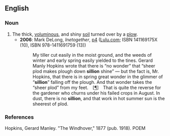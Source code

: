 ==English==
{{rfv}}
===Noun===
{{en-noun|-}}

# The thick, [[voluminous]], and shiny [[soil]] turned over by a [[plow]].
#* '''2006''': Mark DeLong, ''Inetogether'', [http://www.google.co.uk/books?id=FJq3Fwbb2oUC&pg=PA4&dq=sillion&ei=id0xR_fVFIPM6ALQj_DMAQ&sig=iPymo7NN5Hzd479yg6jgWt7mBvw p4] (<span class="plainlinks">[http://www.lulu.com/ Lulu.com]</span>; ISBN 141169175X (10), ISBN 978-1411691759 (13))
#*: My tiller cut easily in the moist ground, and the weeds of winter and early spring easily yielded to the tines. Gerard Manly Hopkins wrote that there is “no wonder” that “sheer plod makes plough down '''sillion''' shine” — but the fact is, Mr. Hopkins, that there is in spring great wonder in the glimmer of “'''sillion'''” falling off the plough. And that wonder takes the “sheer plod” from my feet. <nowiki>[</nowiki>[[¶]]<nowiki>]</nowiki> That is quite the reverse for the gardener who churns under his failed crops in August. In dust, there is no '''sillion''', and that work in hot summer sun is the sheerest of plod.

===References===
Hopkins, Gerard Manley.  "The Windhover," 1877 (pub. 1918). POEM